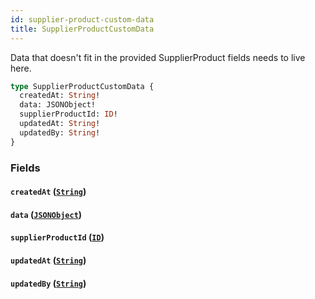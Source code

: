 ```yaml
---
id: supplier-product-custom-data
title: SupplierProductCustomData
---
```


Data that doesn't fit in the provided SupplierProduct fields needs to live here.

```graphql
type SupplierProductCustomData {
  createdAt: String!
  data: JSONObject!
  supplierProductId: ID!
  updatedAt: String!
  updatedBy: String!
}
```

### Fields

#### `createdAt` ([`String`](/developers/supplier-apis/supply-api/graphql/reference/scalars/string))

#### `data` ([`JSONObject`](/developers/supplier-apis/supply-api/graphql/reference/scalars/jsonobject))

#### `supplierProductId` ([`ID`](/developers/supplier-apis/supply-api/graphql/reference/scalars/id))

#### `updatedAt` ([`String`](/developers/supplier-apis/supply-api/graphql/reference/scalars/string))

#### `updatedBy` ([`String`](/developers/supplier-apis/supply-api/graphql/reference/scalars/string))
